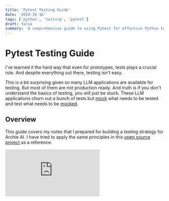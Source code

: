 ```yaml
---
title: 'Pytest Testing Guide'
date: '2024-10-16'
tags: ['python', 'testing', 'pytest']
draft: false
summary: 'A comprehensive guide to using Pytest for effective Python testing'
---
```


# Pytest Testing Guide

I've learned it the hard way that even for prototypes, tests plays a crucial role. And despite everything out there, testing isn't easy.

This is a bit surprising given so many LLM applications are available for testing. But most of them are not production ready. And truth is if you don't understand the basics of testing, you will just be stuck. These LLM applications churn out a bunch of tests but [mock](#mock) what needs to be tested and test what needs to be [mocked](#mock).

## Overview

This guide covers my notes that I prepared for building a testing strategy for Archie AI. I have tried to apply the same principles in this [open source project](https://github.com/ajitesh123/auto-review-ai) as a reference.

<div style={{ position: 'relative', paddingBottom: '56.902002107481565%', height: 0 }}>
  <iframe
    src="https://www.loom.com/embed/5af18528e0b341508ce1df6b9fc2413a?sid=18344e4f-26d3-4a79-84a0-b4f3300b9905"
    frameBorder="0"
    webkitallowfullscreen="true"
    mozallowfullscreen="true"
    allowFullScreen
    style={{
      position: 'absolute',
      top: 0,
      left: 0,
      width: '100%',
      height: '100%',
    }}
  />
</div>

- [1. Setup](#1-setup)
- [2. Understanding Testing Concepts](#2-understanding-testing-concepts)
- [3. Mocking and Patching](#3-mocking-and-patching)
- [4. Fixtures](#4-fixtures)
- [5. Running Tests](#5-running-tests)

## 1. Setup

### Packages to Install

This is one of the easiest part. Make sure you have the following packages installed.

```bash
pip install pytest pytest-mock pytest-asyncio pytest-cov mock
```

### [pytest.ini](#pytestini) Configuration

This is the most important file. It configures [pytest](#pytest) and tells [pytest](#pytest) where to find the tests, what to test and how to test.

We learned about it a bit late, and that created a lot of issues. This file offers a lot of flexibility. For example, even though our files don't start with `test_`, [pytest](#pytest) worked as we used wildcard for python files below.

Create a `pytest.ini` file at the root of your project with the following configuration:

```ini
# This is the pytest configuration file. It tells pytest how to find and run your tests.

[pytest]
# This sets the base directory for Python imports to the current directory.
pythonpath = .

# These options make the test output more verbose and show print statements.
addopts = -v -s

# This specifies the directory where pytest will look for tests.
testpaths = tests

# These options enable logging to the command line interface and set the log level to INFO.
log_cli = True
log_cli_level = INFO

# This option automatically selects the appropriate mode for asyncio.
asyncio_mode = auto

# This tells pytest to ignore the 'mocks' directory when looking for tests.
norecursedirs = mocks

# These options define the naming conventions for test files, classes, and functions.
python_files = *  # Any Python file can contain tests.
python_classes = Test*  # Test classes should start with 'Test'.
python_functions = test_*  # Test functions should start with 'test_'.
```

### Folder Organization

While there are different conventions, I found the following structure to be most effective. That is, reflect the project's structure in your tests/ folder.

We choose to not name each file with `test_` prefix. But that's just a personal choice. You can choose to name each file with `test_` prefix if you like, which can then work with default [pytest](#pytest) ini configuration.

Option 1: when not using `test_` prefix

```
project/
│
├── src/
│   └── your_module/
│       ├── __init__.py
│       └── your_code.py
│
├── tests/
│   ├── __init__.py
│   └── unittest/
│       └── your_module/
│           ├── __init__.py
│           └── your_code.py
│
├── pytest.ini
├── requirements.txt
└── setup.py
```

Option 2: when using `test_` prefix

```
project/
│
├── src/
│   └── your_module/
│       ├── __init__.py
│       └── your_code.py
│
├── tests/
│   ├── your_module/
│       └── test_your_code.py
│
├── pytest.ini
├── requirements.txt
```

## 2. Understanding Testing Concepts

### Types of Tests

- **Unit Tests**: Test individual functions or classes in isolation.
- **Integration Tests**: Test the interaction between different modules or services.

Integration tests are often costly and only run at time of PR merge or push vs unit tests are run often (perhaps on every commit).

### Best Practices

Some tips you might want to follow:

#### [Arrange-Act-Assert (AAA)](#aaa-arrange-act-assert) structure

The idea of this structure is to make sure that your test is clear and easy to understand. It is just a suggestion and not a strict rule.

An example of this structure is following:

```python
def test_example():
    """
    This is a simple test function to demonstrate the Arrange-Act-Assert (AAA) structure.
    It tests the addition of two numbers.
    """
    # Arrange: Set up the initial conditions and inputs
    a = 1
    b = 2

    # Act: Execute the function or method under test
    c = a + b

    # Assert: Verify that the outcome is as expected
    assert c == 3
```

This just makes it an easy read for your fellow developers.

#### [Test Isolation](#test-isolation)

As a best practice, you want to keep each test as small and focused as possible. This makes it easier to understand and maintain.

That means:

- Don't want to test multiple things in a single test.
- Don't want to use any external dependencies in your tests. If you do, you should [mock](#mock) them.
- Don't share any state between tests. If you do, you should [mock](#mock) them.
- Generate and destroy any resources you need in the test. Unless it's state doesn't affect other tests.

#### Descriptive Test Names

When the test fails, the key information highlighted is the test name. It can save you a lot of time if you name the test well.

General convention you can follow is:

```
test_[component]_[functionality]_[expected_behavior]
```

# Examples

```python
def test_github_repository_create_pull_request_with_installation_id():
    # Format: test_github_repo_create_pr_with_installation_id
    pass

def test_jira_repository_create_issue_with_project_and_summary():
    # Format: test_jira_repo_create_issue_with_project_
    pass

def test_jira_repository_create_issue_with_project_and_summary_and_description():
    # Format: test_jira_repo_create_issue_with_project_and_description
    pass
```

## 3. Mocking and Patching

[Mocking](#mock) and [patching](#patch) are essential techniques for isolating the code under test by replacing dependencies with [mock](#mock) objects. This section covers both concepts to help you understand when and how to use each effectively.

### Mocking Basics

[Mocking](#mock) is like creating pretend objects for testing. These pretend objects act like real parts of your program, but you can control how they behave. This is useful when you want to test one part of your code without worrying about other parts.

For example, imagine you're testing a function that sends an email. Instead of actually sending an email every time you run the test, you can create a mock email sender that pretends to send an email. This way, you can check if your function is trying to send the email correctly, without actually sending anything.

#### What to Mock

- **Isolate the Unit of Work:** Only [mock](#mock) the parts of your system that interact with external resources or are outside the scope of the test. Avoid [mocking](#mock) everything, as this can lead to tests that pass without actually verifying the behavior of your code.
- **Focus on External Dependencies:** Common candidates for [mocking](#mock) include:
  - **I/O Operations:** File systems, network calls, databases.
  - **Third-Party Services:** APIs, external libraries.
  - **Time-Dependent Functions:** `time.sleep()`, `datetime.now()`.

#### How to Mock

- **Choose the Right Mock Type:**

  - **`Mock`:** A general-purpose [mock](#mock) object that can emulate any Python object. Use it when you need flexibility.
  - **`MagicMock`:** A subclass of `Mock` with preconfigured magic methods. Ideal for [mocking](#mock) objects that require magic methods like `__str__`, `__len__`, etc.

- **Understand Sync vs. Async:**
  - **Synchronous Code:** Use `Mock` or `MagicMock` for standard functions and methods.
  - **Asynchronous Code:** Use `AsyncMock` to [mock](#mock) `async` functions and methods, ensuring they behave correctly with `await`.

We'll start with a simple example of mocking a function:

```python
from unittest.mock import Mock

# Step 1: Create a mock object that will replace the real dependency.
dependency = Mock()

# Step 2: Define the behavior of the mock object.
# Here, we set the return value of the mock object to 42.
dependency.return_value = 42

def function_under_test():
    """
    This function represents the code we want to test.
    It calls the dependency and returns its result.
    Since we are using a mock, it will return the value we specified (42).
    """
    return dependency()

# Step 3: Use the mock object in the function under test.
result = function_under_test()

# Step 4: Verify the behavior of the function under test.
# The assert statement checks if the function_under_test returns 42 as expected.
assert result == 42

# Step 5: Verify that the mock object was called as expected.
# This ensures that the dependency was actually used in the function.
dependency.assert_called_once()
```

In this example, we create a mock object to replace a dependency. By setting the `return_value` to 42, we ensure that our function under test always receives a predictable value, regardless of the actual implementation of the dependency.

#### Using MagicMock

Occasionally, you may need to mock an object that includes magic methods such as `__str__` or `__len__`. Here's an example of how to achieve this:

```python
from unittest.mock import MagicMock

# Example: Mocking an object that needs __str__
mock_obj = MagicMock()
mock_obj.__str__.return_value = "Mocked Object"

assert str(mock_obj) == "Mocked Object"
```

#### Mocking Asynchronous Functions

When working with asynchronous code, you'll need to use `AsyncMock`. Here's an example:

```python
import asyncio
from unittest.mock import AsyncMock

# Example: Mocking an async function
async_dependency = AsyncMock(return_value="Async Result")

async def async_function_under_test():
    return await async_dependency()

assert asyncio.run(async_function_under_test()) == "Async Result"
```

#### Simulating Exceptions with side_effect

Side effect is a feature of [mock](#mock) objects that allows you to simulate an exception or a sequence of values.

Here's how you can use `side_effect` to simulate an exception:

```python
# Example: Using side_effect to raise an exception
mock_func = Mock(side_effect=ValueError("An error occurred"))

try:
    mock_func()
except ValueError as e:
    assert str(e) == "An error occurred"
```

```python
# Example: Using return_value for sequential returns
mock_sequence = Mock(side_effect=[1, 2, 3])
assert mock_sequence() == 1
assert mock_sequence() == 2
assert mock_sequence() == 3
```

For a comprehensive guide on [mocking](#mock) in Python, refer to the official [unittest.mock documentation](https://docs.python.org/3/library/unittest.mock.html).

### Patching Techniques

Patching is like putting a temporary sticker over part of your code during a test. It lets you replace real parts of your program with pretend ones (mocks) just for the duration of the test.

Imagine your code uses a weather service to get the temperature. When testing, you don't want to actually connect to the weather service every time. Instead, you can "patch" the weather service part with a pretend one that always returns the temperature you want for your test.

[Pytest](#pytest) offers two primary methods: `patch` and [monkeypatch](#monkeypatch).

#### Using `patch`

The `patch` function from `unittest.mock` allows you to replace objects in specific modules.

```python
from unittest.mock import patch

@patch('module.ClassName')
def test_function(mock_class):
    module.ClassName()
    assert mock_class.called
```

**Key Points:**

- **Scope Control**: [Patches](#patch) are applied for the duration of the test.
- **Method Replacement**: Can [mock](#mock) methods, properties, and classes.

##### How Patching Works

The core principle of [patching](#patch) is to change the object that a name points to with another one, typically a [mock](#mock) object. Importantly, you [patch](#patch) where an object is looked up, not necessarily where it's defined. This distinction is crucial for effective [patching](#patch).

##### Patching Methods and Properties

You can [patch](#patch) methods and properties of objects as well:

```python
# Patching a method
@patch.object(SomeClass, 'method_name')
def test_method(mock_method):
    instance = SomeClass()
    instance.method_name()
    mock_method.assert_called_once()

# Patching a property
@patch.object(SomeClass, 'property_name', new_callable=PropertyMock)
def test_property(mock_property):
    mock_property.return_value = 'mocked_value'
    instance = SomeClass()
    assert instance.property_name == 'mocked_value'
```

##### Patching Techniques: Decorators vs. Context Managers

[Patching](#patch) can be applied using decorators or context managers:

1. Decorator approach (as seen in previous examples):

```python
@patch('module.ClassName')
def test_function(mock_class):
    # Test implementation
```

2. Context manager approach:

```python
def test_function():
    with patch('module.ClassName') as mock_class:
        # Test implementation
```

Use decorators for [patching](#patch) throughout an entire test function. Context managers are preferable when you need more fine-grained control over when the [patch](#patch) is applied and removed within a test.

##### Order of Application in Nested Patches

When using multiple [patch](#patch) decorators, they are applied from bottom to top, while [mock](#mock) objects are passed to the decorated function in reverse order:

```python
@patch('module.Class2')
@patch('module.Class1')
def test(mock_class1, mock_class2):
    module.Class1()
    module.Class2()
    assert mock_class1.called and mock_class2.called
```

In this example, `module.Class1` is [patched](#patch) first, but `mock_class1` is passed as the first argument to the test function.

#### Using `monkeypatch`

[`monkeypatch`](#monkeypatch) is a [fixture](#fixture) provided by [pytest](#pytest) that allows you to modify or replace attributes, dictionaries, environment variables, etc., in a more flexible and cleaner way.

According to Wikipedia, the term "monkeypatching" likely originated from "guerrilla patching" in software development, which referred to quick and informal fixes. Over time, "guerrilla" was mispronounced as "gorilla," and eventually evolved into "monkey." The term "monkey" also fits well with the concept of "monkeying around" or "monkey business," suggesting playful or mischievous alterations.

```python
def mock_function():
    return "mocked"

def test_function_replacement(monkeypatch):
    import mymodule
    # Replace the original_function in mymodule with mock_function
    monkeypatch.setattr(mymodule, "original_function", mock_function)
    # Check if the replacement was successful
    assert mymodule.original_function() == "mocked"
```

**Advantages of [`monkeypatch`](#monkeypatch):**

- **Cleaner Test Functions**: Reduces the need for multiple decorators.
- **Automatic Cleanup**: Ensures modifications are reverted after tests.
- **Flexibility**: Easily modify environment variables, classes, functions, etc.

##### Changing Environment Variables

[Monkeypatch](#monkeypatch) is particularly useful for managing environment variables in tests:

```python
@pytest.fixture
def mock_env_vars(monkeypatch):
    """
    This fixture uses the monkeypatch fixture to temporarily set environment variables
    for the duration of the tests. It sets the DATABASE_URL to use an in-memory SQLite
    database and the API_KEY to a test value.
    """
    monkeypatch.setenv("DATABASE_URL", "sqlite:///:memory:")
    monkeypatch.setenv("API_KEY", "test_api_key")

def test_database_connection(mock_env_vars):
    """
    This test checks the database connection using the mocked DATABASE_URL environment variable.
    It ensures that the database URL is set to the in-memory SQLite database.
    """
    db = create_database_connection()
    assert db.url == "sqlite:///:memory:"

def test_api_client(mock_env_vars):
    """
    This test checks the API client using the mocked API_KEY environment variable.
    It ensures that the API client's key is set to the test value.
    """
    client = APIClient()
    assert client.api_key == "test_api_key"
```

##### Reducing Code Duplication by adding to fixture

One of the key advantages of [monkeypatch](#monkeypatch) is its ability to reduce code duplication across tests. Instead of adding decorators to every test, you can use a [fixture](#fixture):

```python
import pytest

@pytest.fixture(autouse=True)
def mock_external_api(monkeypatch):
    def mock_api_call(*args, **kwargs):
        return {"status": "success", "data": "mocked data"}

    monkeypatch.setattr("myapp.external_api.make_call", mock_api_call)

# This mock will be automatically applied to all tests in this module
def test_using_external_api():
    result = myapp.process_external_data()
    assert result == "processed: mocked data"
```

#### When to Use Each

- **Use `patch` when**:

  - You need detailed control over [mock](#mock) object behavior.
  - [Patching](#patch) is specific to a single test.
  - Working with complex [mock](#mock) objects requiring specific method behaviors.

- **Use [`monkeypatch`](#monkeypatch) when**:
  - Modifying environment variables or system-level attributes.
  - Applying the same modifications across multiple tests.
  - Simplifying test setup with straightforward attribute/function replacements.

### Advanced Patching Examples

Demonstrate complex scenarios involving multiple [patches](#patch).

```python
from unittest.mock import patch

@patch('src.git_providers.repository_factory.RepositoryFactory.create_repository', return_value=mock_repo)
@patch('src.rag.rag.Rag', return_value=mock_rag)
@patch('src.llm.llm.AnthropicLLM', return_value=mock_llm)
@patch('yaml.safe_load')
def test_load_tracker(mock_yaml_load, mock_anthropic, mock_rag, mock_repo_factory):
    # Test implementation
    # Note: mock objects are passed in reverse order of the decorators
```

## 4. Fixtures

### Using yield in Fixtures

Use `yield` in [fixtures](#fixture) when you need to perform actions both before and after a test runs. This is particularly useful for resources that require explicit teardown, such as:

- **Database Connections:** Establish a connection before the test and close it afterward.
- **File Handling:** Open a file for writing in setup and ensure it's properly closed in teardown.
- **External Services:** Start a [mock](#mock) server or service before the test and shut it down afterward.

```python
import pytest

@pytest.fixture
def resource_setup_teardown():
    # Setup code
    resource = create_resource()
    yield resource
    # Teardown code
    resource.cleanup()
```

### Fixture Scopes

[Pytest](#pytest) offers different scopes for [fixtures](#fixture):

- `function` (default): Run once per test function
- `class`: Run once per test class
- `module`: Run once per module
- `package`: Run once per package
- `session`: Run once per test session

Choose the scope based on the resource lifecycle and test requirements:

```python
@pytest.fixture(scope="module")
def database_connection():
    conn = create_db_connection()
    yield conn
    conn.close()
```

Use broader scopes (e.g., `module` or `session`) for expensive setup operations, but be cautious of potential state sharing between tests.

### When to Use yield vs. return

- Use `yield` when you need to perform cleanup actions after the test.
- Use `return` when no cleanup is necessary, and you're simply providing a value.

```python
@pytest.fixture
def simple_data():
    return {"key": "value"}  # No cleanup needed
```

## 5. Running Tests

This is one of the easiest parts. Just run the following commands:

### General Commands

```bash
pytest
```

- **Description**: Executes all the test cases in your project.
- **Usage**: Navigate to your project's root directory in the terminal and run the `pytest` command. [Pytest](#pytest) will automatically discover and run all tests following the naming conventions (`test_*.py` or `*_test.py`).

### Run Tests with Coverage Analysis

```bash
pytest --cov=src
```

- **Description**: Runs all tests and generates a [coverage](#coverage) report for the specified source directory (`src` in this case).
- **Usage**: This command not only runs your tests but also checks which parts of the code are covered by the tests.
- **Output**: After execution, you'll receive a [coverage](#coverage) summary indicating the percentage of code covered by tests. For a more detailed report, you can add the `--cov-report` option, such as `--cov-report=html` to generate an HTML report.

### Run a Specific Test File

```bash
pytest tests/unittest/connectors/git/github_repository.py
```

- **Description**: Executes all tests within the specified test file.
- **Usage**: Replace the file path with the path to the test file you wish to run.

### Run a Specific Test Function

```bash
pytest tests/unittest/connectors/git/github_repository.py -k test_stage_and_commit_and_push_with_installation_id
```

- **Description**: Runs a specific test function within a test file.
- **Usage**: Use the `-k` option followed by the test function name to target specific tests.

### Run Tests from a Module

```bash
pytest -m "module_name"
```

- **Description**: Executes all tests that are [marked](#marker) with a specific module name.
- **Usage**: Decorate your tests with `@pytest.mark.module_name` to categorize them, then use the `-m` option to run tests from that module.

### Run Failed Tests from Last Run

```bash
pytest --last-failed
```

- **Description**: Re-runs only the tests that failed during the previous test run.
- **Usage**: This is useful for quickly iterating on fixing tests without running the entire test suite again.

### Viewing Coverage Reports with Python HTTP Server

After generating a [coverage](#coverage) report in HTML format, you can serve it locally using Python's built-in HTTP server for easy viewing in your web browser.

1. **Generate HTML Coverage Report**

   ```bash
   pytest --cov=src --cov-report=html
   ```

   - **Description**: Generates an HTML [coverage](#coverage) report in the `htmlcov` directory.

2. **Navigate to the Coverage Report Directory**

   ```bash
   cd htmlcov
   ```

3. **Start Python HTTP Server**

   ```bash
   python -m http.server 8000
   ```

   - **Description**: Starts a local HTTP server on port `8000` serving the current directory.

4. **View Coverage Report in Browser**

   Open your web browser and navigate to `http://localhost:8000`. Click on `index.html` to view the detailed [coverage](#coverage) report.

   - **Note**: Ensure that port `8000` is not in use by another application. You can change the port number if necessary.

### Additional Tips

- **Verbose Output**

  For more detailed test output, use the `-v` option:

  ```bash
  pytest -v
  ```

- **Running Tests with a Specific Keyword**

  To run tests that match a specific keyword in their names or [markers](#marker):

  ```bash
  pytest -k "keyword"
  ```

- **Excluding Files or Directories**

  To exclude certain files or directories from testing, you can add a configuration in your [pytest.ini](#pytestini) or use command-line options.

- **Parallel Test Execution**

  To speed up test execution by running tests in parallel, consider using the `pytest-xdist` plugin:

  ```bash
  pytest -n auto
  ```

  - **Description**: Automatically detects the number of available CPU cores and runs tests in parallel.

- **Caching Test Results**

  [Pytest](#pytest) can cache previous test results (in `.pytest_cache` directory) to optimize subsequent test runs. Use the `--cache-show` and `--cache-clear` options to view and manage the cache.

## Conclusion

This is just a basic guide to writing effective tests in Python. There is a lot more to it, but it's a good start and your tests will evolve as your code evolves.

Happy testing!

## Glossary

| Term                                                            | Definition                                                                                        |
| --------------------------------------------------------------- | ------------------------------------------------------------------------------------------------- |
| <a id="pytest"></a>**pytest**                                   | A testing framework for Python that simplifies test writing and execution.                        |
| <a id="fixture"></a>**fixture**                                 | A function that provides data or objects to tests, often used for setup and teardown.             |
| <a id="assert"></a>**assert**                                   | A statement used to check if a condition is true, raising an exception if it's false.             |
| <a id="mock"></a>**mock**                                       | An object that simulates the behavior of real objects in controlled ways for testing.             |
| <a id="patch"></a>**patch**                                     | A method to temporarily replace or modify objects, functions, or classes during testing.          |
| <a id="monkeypatch"></a>**monkeypatch**                         | A pytest fixture that helps modify or replace attributes, dictionaries, or environment variables. |
| <a id="coverage"></a>**coverage**                               | A measure of how much of your code is executed by your tests.                                     |
| <a id="aaa-arrange-act-assert"></a>**AAA (Arrange-Act-Assert)** | A pattern for structuring test cases to improve readability and maintainability.                  |
| <a id="test-isolation"></a>**test isolation**                   | The practice of ensuring each test is independent and doesn't affect other tests.                 |
| <a id="pytestini"></a>**pytest.ini**                            | A configuration file for pytest that sets up test discovery and execution options.                |
| <a id="marker"></a>**marker**                                   | A decorator used to add metadata to test functions for categorization or selective execution.     |
| <a id="parameterize"></a>**parameterize**                       | A feature in pytest to run the same test function with different input values.                    |
| <a id="conftestpy"></a>**conftest.py**                          | A special file recognized by pytest for sharing fixtures across multiple test files.              |
| <a id="test-discovery"></a>**test discovery**                   | The process by which pytest automatically finds and collects test files and functions.            |
| <a id="xfail"></a>**xfail**                                     | A marker to indicate that a test is expected to fail, useful for documenting known issues.        |

